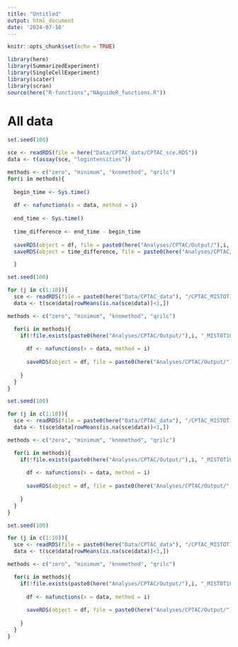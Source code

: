 ```yaml
---
title: "Untitled"
output: html_document
date: '2024-07-18'
---
```


```r
knitr::opts_chunk$set(echo = TRUE)
```

```r
library(here)
library(SummarizedExperiment)
library(SingleCellExperiment)
library(scater)
library(scran)
source(here("R-functions","NAguideR_functions.R"))
```


# All data

```r

set.seed(100)

sce <- readRDS(file = here("Data/CPTAC_data/CPTAC_sce.RDS"))
data <- t(assay(sce, "logintensities"))

methods <- c("zero", "minimum", "knnmethod", "qrilc")
for(i in methods){
  
  begin_time <- Sys.time()
  
  df <- nafunctions(x = data, method = i)
  
  end_time <- Sys.time()
  
  time_difference <- end_time - begin_time
  
  saveRDS(object = df, file = paste0(here("Analyses/CPTAC/Output/"),i, "_sce.RDS"))
  saveRDS(object = time_difference, file = paste0(here("Analyses/CPTAC/Output/"),i, "_time.RDS"))

  }


```





```r
set.seed(100)

for (j in c(1:10)){
  sce <- readRDS(file = paste0(here("Data/CPTAC_data"), "/CPTAC_MISTOT10_MNAR25_", j, ".RDS"))
  data <- t(sce$data[rowMeans(is.na(sce$data))<1,])

methods <- c("zero", "minimum", "knnmethod", "qrilc")

  for(i in methods){
    if(!file.exists(paste0(here("Analyses/CPTAC/Output/"),i, "_MISTOT10_MNAR25_", j, ".RDS"))){
      
      df <- nafunctions(x = data, method = i)
      
      saveRDS(object = df, file = paste0(here("Analyses/CPTAC/Output/"),i, "_MISTOT10_MNAR25_", j, ".RDS"))
      
    }
  }
}

```



```r
set.seed(100)

for (j in c(1:10)){
  sce <- readRDS(file = paste0(here("Data/CPTAC_data"), "/CPTAC_MISTOT10_MNAR50_", j, ".RDS"))
  data <- t(sce$data[rowMeans(is.na(sce$data))<1,])

methods <- c("zero", "minimum", "knnmethod", "qrilc")

  for(i in methods){
    if(!file.exists(paste0(here("Analyses/CPTAC/Output/"),i, "_MISTOT10_MNAR50_", j, ".RDS"))){
      
      df <- nafunctions(x = data, method = i)
      
      saveRDS(object = df, file = paste0(here("Analyses/CPTAC/Output/"),i, "_MISTOT10_MNAR50_", j, ".RDS"))
      
    }
  }
}

```



```r
set.seed(100)

for (j in c(1:10)){
  sce <- readRDS(file = paste0(here("Data/CPTAC_data"), "/CPTAC_MISTOT10_MNAR75_", j, ".RDS"))
  data <- t(sce$data[rowMeans(is.na(sce$data))<1,])

methods <- c("zero", "minimum", "knnmethod", "qrilc")

  for(i in methods){
    if(!file.exists(paste0(here("Analyses/CPTAC/Output/"),i, "_MISTOT10_MNAR75_", j, ".RDS"))){
      
      df <- nafunctions(x = data, method = i)
      
      saveRDS(object = df, file = paste0(here("Analyses/CPTAC/Output/"),i, "_MISTOT10_MNAR75_", j, ".RDS"))
      
    }
  }
}

```
